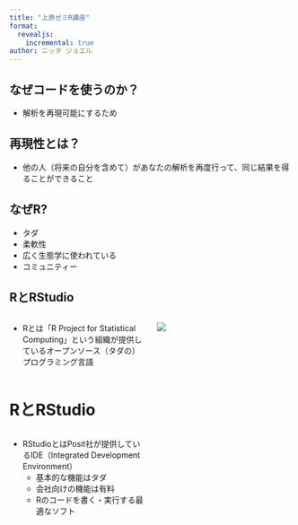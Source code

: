 ```yaml
---
title: "上原ゼミR講座"
format:
  revealjs:
    incremental: true
author: ニッタ ジョエル
---
```


## なぜコードを使うのか？

- 解析を再現可能にするため

## 再現性とは？

- 他の人（将来の自分を含めて）があなたの解析を再度行って、同じ結果を得ることができること

## なぜR?

- タダ
- 柔軟性
- 広く生態学に使われている
- コミュニティー

## RとRStudio 

:::::: {.nonincremental}

:::: {.columns}

::: {.column width="50%"}

- Rとは「R Project for Statistical Computing」という組織が提供しているオープンソース（タダの）プログラミング言語

:::

::: {.column width="50%"}

![](https://www.r-project.org/logo/Rlogo.svg)

:::

::::

::::::

# RとRStudio

:::::: {.nonincremental}

:::: {.columns}

::: {.nonincremental}


- RStudioとはPosit社が提供しているIDE（Integrated Development Environment）
  - 基本的な機能はタダ
  - 会社向けの機能は有料
  - Rのコードを書く・実行する最適なソフト

:::

::: {.column width="50%"}

:::

::: {.column width="50%"}


:::

::::


::::::